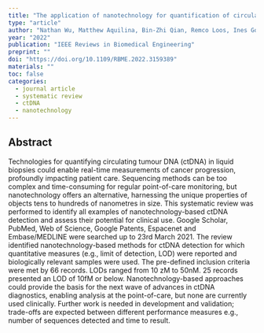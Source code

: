 ```yaml
---
title: "The application of nanotechnology for quantification of circulating tumour DNA in liquid biopsies: a systematic review"
type: "article"
author: "Nathan Wu, Matthew Aquilina, Bin-Zhi Qian, Remco Loos, Ines Gonzalez-Garcia, Cristina Costa Santini, Katherine Dunn"
year: "2022"
publication: "IEEE Reviews in Biomedical Engineering"
preprint: ""
doi: "https://doi.org/10.1109/RBME.2022.3159389"
materials: ""
toc: false
categories:
  - journal article
  - systematic review
  - ctDNA
  - nanotechnology
---
```


## Abstract

Technologies for quantifying circulating tumour DNA (ctDNA) in liquid biopsies could enable real-time measurements of cancer progression, profoundly impacting patient care. Sequencing methods can be too complex and time-consuming for regular point-of-care monitoring, but nanotechnology offers an alternative, harnessing the unique properties of objects tens to hundreds of nanometres in size. This systematic review was performed to identify all examples of nanotechnology-based ctDNA detection and assess their potential for clinical use. Google Scholar, PubMed, Web of Science, Google Patents, Espacenet and Embase/MEDLINE were searched up to 23rd March 2021. The review identified nanotechnology-based methods for ctDNA detection for which quantitative measures (e.g., limit of detection, LOD) were reported and biologically relevant samples were used. The pre-defined inclusion criteria were met by 66 records. LODs ranged from 10 zM to 50nM. 25 records presented an LOD of 10fM or below. Nanotechnology-based approaches could provide the basis for the next wave of advances in ctDNA diagnostics, enabling analysis at the point-of-care, but none are currently used clinically. Further work is needed in development and validation; trade-offs are expected between different performance measures e.g., number of sequences detected and time to result.